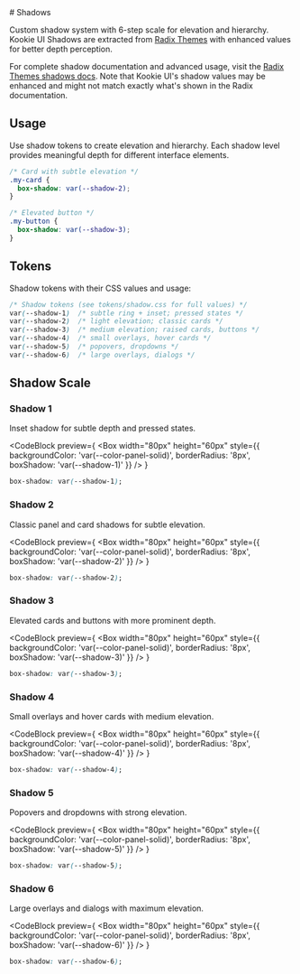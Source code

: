
<Section size="1">

<Layers />
# Shadows

Custom shadow system with 6-step scale for elevation and hierarchy. Kookie UI Shadows are extracted from [Radix Themes](https://www.radix-ui.com/themes) with enhanced values for better depth perception. 

For complete shadow documentation and advanced usage, visit the [Radix Themes shadows docs](https://www.radix-ui.com/themes/docs/theme/shadows). Note that Kookie UI's shadow values may be enhanced and might not match exactly what's shown in the Radix documentation.

</Section>

<Section size="1">

## Usage

Use shadow tokens to create elevation and hierarchy. Each shadow level provides meaningful depth for different interface elements.

<CodeBlock>

```css
/* Card with subtle elevation */
.my-card {
  box-shadow: var(--shadow-2);
}
```

</CodeBlock>

<CodeBlock>

```css
/* Elevated button */
.my-button {
  box-shadow: var(--shadow-3);
}
```

</CodeBlock>

</Section>



<Section size="1">

## Tokens

Shadow tokens with their CSS values and usage:

<CodeBlock>

```css
/* Shadow tokens (see tokens/shadow.css for full values) */
var(--shadow-1)  /* subtle ring + inset; pressed states */
var(--shadow-2)  /* light elevation; classic cards */
var(--shadow-3)  /* medium elevation; raised cards, buttons */
var(--shadow-4)  /* small overlays, hover cards */
var(--shadow-5)  /* popovers, dropdowns */
var(--shadow-6)  /* large overlays, dialogs */
```

</CodeBlock>

</Section>



<Section size="1">

## Shadow Scale

### Shadow 1

Inset shadow for subtle depth and pressed states.

<CodeBlock
  preview={
    <Flex gap="2" align="center">
      <Box 
        width="80px" 
        height="60px" 
        style={{ 
          backgroundColor: 'var(--color-panel-solid)', 
          borderRadius: '8px',
          boxShadow: 'var(--shadow-1)'
        }}
      />
    </Flex>
  }
>

```css
box-shadow: var(--shadow-1);
```

</CodeBlock>

### Shadow 2

Classic panel and card shadows for subtle elevation.

<CodeBlock
  preview={
    <Flex gap="2" align="center">
      <Box 
        width="80px" 
        height="60px" 
        style={{ 
          backgroundColor: 'var(--color-panel-solid)', 
          borderRadius: '8px',
          boxShadow: 'var(--shadow-2)'
        }}
      />
    </Flex>
  }
>

```css
box-shadow: var(--shadow-2);
```

</CodeBlock>

### Shadow 3

Elevated cards and buttons with more prominent depth.

<CodeBlock
  preview={
    <Flex gap="2" align="center">
      <Box 
        width="80px" 
        height="60px" 
        style={{ 
          backgroundColor: 'var(--color-panel-solid)', 
          borderRadius: '8px',
          boxShadow: 'var(--shadow-3)'
        }}
      />
    </Flex>
  }
>

```css
box-shadow: var(--shadow-3);
```

</CodeBlock>

### Shadow 4

Small overlays and hover cards with medium elevation.

<CodeBlock
  preview={
    <Flex gap="2" align="center">
      <Box 
        width="80px" 
        height="60px" 
        style={{ 
          backgroundColor: 'var(--color-panel-solid)', 
          borderRadius: '8px',
          boxShadow: 'var(--shadow-4)'
        }}
      />
    </Flex>
  }
>

```css
box-shadow: var(--shadow-4);
```

</CodeBlock>

### Shadow 5

Popovers and dropdowns with strong elevation.

<CodeBlock
  preview={
    <Flex gap="2" align="center">
      <Box 
        width="80px" 
        height="60px" 
        style={{ 
          backgroundColor: 'var(--color-panel-solid)', 
          borderRadius: '8px',
          boxShadow: 'var(--shadow-5)'
        }}
      />
    </Flex>
  }
>

```css
box-shadow: var(--shadow-5);
```

</CodeBlock>

### Shadow 6

Large overlays and dialogs with maximum elevation.

<CodeBlock
  preview={
    <Flex gap="2" align="center">
      <Box 
        width="80px" 
        height="60px" 
        style={{ 
          backgroundColor: 'var(--color-panel-solid)', 
          borderRadius: '8px',
          boxShadow: 'var(--shadow-6)'
        }}
      />
    </Flex>
  }
>

```css
box-shadow: var(--shadow-6);
```

</CodeBlock>

</Section>
